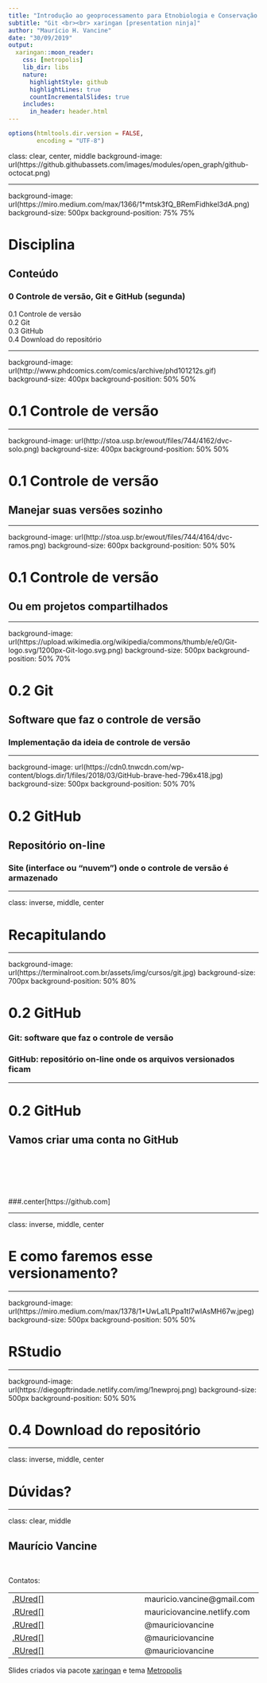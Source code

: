 ```yaml
---
title: "Introdução ao geoprocessamento para Etnobiologia e Conservação da Biodiversidade <br><br>"
subtitle: "Git <br><br> xaringan [presentation ninja]"
author: "Maurício H. Vancine"
date: "30/09/2019"
output:
  xaringan::moon_reader:
    css: [metropolis]
    lib_dir: libs
    nature:
      highlightStyle: github
      highlightLines: true
      countIncrementalSlides: true
    includes:
      in_header: header.html
---
```


```r
options(htmltools.dir.version = FALSE,
        encoding = "UTF-8")
```

class: clear, center, middle
background-image: url(https://github.githubassets.com/images/modules/open_graph/github-octocat.png)

---

background-image: url(https://miro.medium.com/max/1366/1*mtsk3fQ_BRemFidhkel3dA.png)
background-size: 500px
background-position: 75% 75%

# Disciplina

## Conteúdo

### 0 Controle de versão, Git e GitHub (segunda)
0.1 Controle de versão
<br>
0.2 Git
<br>
0.3 GitHub
<br>
0.4 Download do repositório

---

background-image: url(http://www.phdcomics.com/comics/archive/phd101212s.gif)
background-size: 400px
background-position: 50% 50%

# 0.1 Controle de versão

---

background-image: url(http://stoa.usp.br/ewout/files/744/4162/dvc-solo.png)
background-size: 400px
background-position: 50% 50%

# 0.1 Controle de versão

## Manejar suas versões sozinho

---

background-image: url(http://stoa.usp.br/ewout/files/744/4164/dvc-ramos.png)
background-size: 600px
background-position: 50% 50%

# 0.1 Controle de versão

## Ou em projetos compartilhados

---

background-image: url(https://upload.wikimedia.org/wikipedia/commons/thumb/e/e0/Git-logo.svg/1200px-Git-logo.svg.png)
background-size: 500px
background-position: 50% 70%

# 0.2 Git

## Software que faz o controle de versão

### Implementação da ideia de controle de versão

---

background-image: url(https://cdn0.tnwcdn.com/wp-content/blogs.dir/1/files/2018/03/GitHub-brave-hed-796x418.jpg)
background-size: 500px
background-position: 50% 70%

# 0.2 GitHub

## Repositório on-line

### Site (interface ou "nuvem") onde o controle de versão é armazenado

---

class: inverse, middle, center

# Recapitulando

---

background-image: url(https://terminalroot.com.br/assets/img/cursos/git.jpg)
background-size: 700px
background-position: 50% 80%

# 0.2 GitHub

### **Git**: software que faz o controle de versão

### **GitHub**: repositório on-line onde os arquivos versionados ficam


---

# 0.2 GitHub

## Vamos criar uma conta no GitHub
<br><br><br><br><br>
###.center[https://github.com]

---

class: inverse, middle, center

# E como faremos esse versionamento?

---

background-image: url(https://miro.medium.com/max/1378/1*UwLa1LPpa1tI7wIAsMH67w.jpeg)
background-size: 500px
background-position: 50% 50%

# RStudio

---

background-image: url(https://diegopftrindade.netlify.com/img/1newproj.png)
background-size: 500px
background-position: 50% 50%

# 0.4 Download do repositório

---

class: inverse, middle, center

# Dúvidas?

---

class: clear, middle

## Maurício Vancine

<br>

Contatos:

|                                                                                           |                               |
| :---------------------------------------------------------------------------------------- | :---------------------------- |
| <a href="mailto:mauricio.vancine@gmail.com">.RUred[<i class="fa fa-envelope fa-fw"></i>]  | mauricio.vancine@gmail.com    |
| <a href="https://mauriciovancine.netlify.com/">.RUred[<i class="fa fa-link fa-fw"></i>]   | mauriciovancine.netlify.com   |
| <a href="http://twitter.com/mauriciovancine">.RUred[<i class="fa fa-twitter fa-fw"></i>]  | @mauriciovancine              |
| <a href="http://gitlab.com/mauriciovancine">.RUred[<i class="fa fa-gitlab fa-fw"></i>]    | @mauriciovancine              |
| <a href="http://github.com/mauriciovancine">.RUred[<i class="fa fa-github fa-fw"></i>]    | @mauriciovancine              |

Slides criados via pacote [xaringan](https://github.com/yihui/xaringan) e tema [Metropolis](https://github.com/pat-s/xaringan-metropolis)